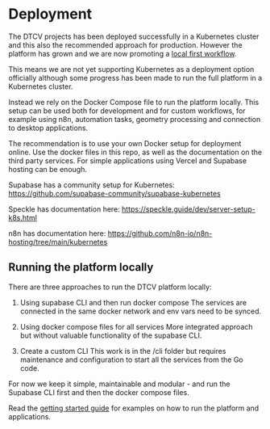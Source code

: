 # Deployment

The DTCV projects has been deployed successfully in a Kubernetes cluster and this also the recommended approach for production. However the platform has grown and we are now promoting a [local first workflow](core-concepts/database-concepts.mdx).

This means we are not yet supporting Kubernetes as a deployment option officially although some progress has been made to run the full platform in a Kubernetes cluster.

Instead we rely on the Docker Compose file to run the platform locally. This setup can be used both for development and for custom workflows, for example using n8n, automation tasks, geometry processing and connection to desktop applications.

The recommendation is to use your own Docker setup for deployment online. Use the docker files in this repo, as well as the documentation on the third party services. For simple applications using Vercel and Supabase hosting can be enough.

Supabase has a community setup for Kubernetes: https://github.com/supabase-community/supabase-kubernetes

Speckle has documentation here: https://speckle.guide/dev/server-setup-k8s.html

n8n has documentation here: https://github.com/n8n-io/n8n-hosting/tree/main/kubernetes

## Running the platform locally

There are three approaches to run the DTCV platform locally:

1. Using supabase CLI and then run docker compose
   The services are connected in the same docker network and env vars need to be synced.

2. Using docker compose files for all services
   More integrated approach but without valuable functionality of the supabase CLI.

3. Create a custom CLI
   This work is in the /cli folder but requires maintenance and configuration to start all the services from the Go code.

For now we keep it simple, maintainable and modular - and run the Supabase CLI first and then the docker compose files.

Read the [getting started guide](reference/getting-started.mdx) for examples on how to run the platform and applications.
